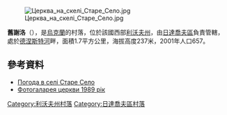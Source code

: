 [[Image:Церква_на_скелі_Старе_Село.jpg|right]]

'''舊謝洛'''（{{lang-uk|Старе Село}}），是[[烏克蘭|烏克蘭]]的村落，位於該國西部[[利沃夫州|利沃夫州]]，由[[日達喬夫區|日達喬夫區]]負責管轄，處於[[德涅斯特河|德涅斯特河]]畔，面積1.7平方公里，海拔高度237米，2001年人口657。

{{coord|49|13|24|N|24|21|34|E|scale:100000|display=title}}

==參考資料==
* [http://weather.in.ua/ua/l'vovskaja/24908 Погода в селі Старе Село] {{Wayback|url=http://weather.in.ua/ua/l%27vovskaja/24908 |date=20160305083615 }}
* [http://www.pslava.info/StareSeloS_Cerk,240853.html Фотогаларея церкви 1989 рік] {{Wayback|url=http://www.pslava.info/StareSeloS_Cerk,240853.html |date=20200929110211 }}

{{DEFAULTSORT:Старе Село}}
[[Category:利沃夫州村落|Category:利沃夫州村落]]
[[Category:日達喬夫區村落|Category:日達喬夫區村落]]


{{Lviv-geo-stub}}